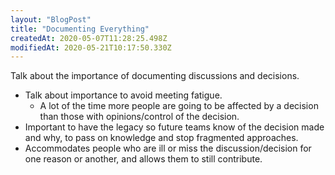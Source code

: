 ```yaml
---
layout: "BlogPost"
title: "Documenting Everything"
createdAt: 2020-05-07T11:28:25.498Z
modifiedAt: 2020-05-21T10:17:50.330Z
---
```


Talk about the importance of documenting discussions and decisions.

- Talk about importance to avoid meeting fatigue.
  - A lot of the time more people are going to be affected by a decision than those with opinions/control of the decision.
- Important to have the legacy so future teams know of the decision made and why, to pass on knowledge and stop fragmented approaches.
- Accommodates people who are ill or miss the discussion/decision for one reason or another, and allows them to still contribute.
